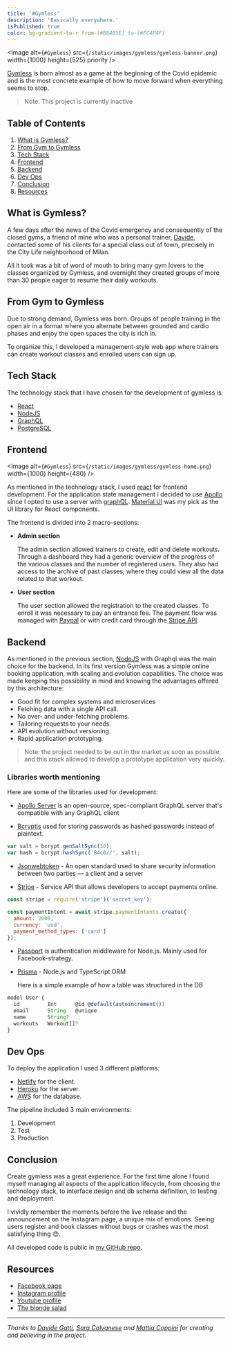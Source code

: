 ```yaml
---
title: '#Gymless'
description: 'Basically everywhere.'
isPublished: true
color: bg-gradient-to-r from-[#B8405E] to-[#FC4F4F]
---
```


<Image
  alt={`#Gymless`}
  src={`/static/images/gymless/gymless-banner.png`}
  width={1000}
  height={525}
  priority
/>

[Gymless](https://www.facebook.com/Gymlessitalia/) is born almost as a game at the beginning of the Covid epidemic and is the most concrete example of how to move forward when everything seems to stop.

> Note: This project is currently inactive

## Table of Contents

1.  [What is Gymless?](/projects/gymless#what-is-gymless)
2.  [From Gym to Gymless](/projects/gymless#from-gym-to-gymless)
3.  [Tech Stack](/projects/gymless#tech-stack)
4.  [Frontend](/projects/gymless#frontend)
5.  [Backend](/projects/gymless#backend)
6.  [Dev Ops](/projects/gymless#dev-ops)
7.  [Conclusion](/projects/gymless#conclusion)
8.  [Resources](/projects/gymless#resources)

## What is Gymless?

A few days after the news of the Covid emergency and consequently of the closed gyms, a friend of mine who was a personal trainer,
[Davide](https://www.instagram.com/davidegattitrainer/), contacted some of his clients for a special class out of town,
precisely in the City Life neighborhood of Milan.

All it took was a bit of word of mouth to bring many gym lovers to the classes
organized by Gymless, and overnight they created groups of more than 30 people eager to resume their daily workouts.

## From Gym to Gymless

Due to strong demand, Gymless was born. Groups of people training in the open air in a format where you alternate between grounded
and cardio phases and enjoy the open spaces the city is rich in.

To organize this, I developed a management-style web app where trainers can
create workout classes and enrolled users can sign up.

## Tech Stack

The technology stack that I have chosen for the development of gymless is:

- [React](https://it.reactjs.org/)
- [NodeJS](https://nodejs.org/it/)
- [GraphQL](https://graphql.org/)
- [PostgreSQL](https://www.postgresql.org/)

## Frontend

<Image
  alt={`#Gymless`}
  src={`/static/images/gymless/gymless-home.png`}
  width={1000}
  height={480}
/>

As mentioned in the technology stack, I used [react](https://it.reactjs.org/) for frontend development.
For the application state management I decided to use [Apollo](https://www.apollographql.com/)
since I opted to use a server with [graphQL](https://graphql.org/). [Material UI](https://mui.com/) was my pick as the UI
library for React components.

The frontend is divided into 2 macro-sections:

- **Admin section**

  The admin section allowed trainers to create, edit and delete workouts. Through a dashboard they had a generic overview
  of the progress of the various classes and the number of registered users. They also had access to the archive of past classes,
  where they could view all the data related to that workout.

- **User section**

  The user section allowed the registration to the created classes.
  To enroll it was necessary to pay an entrance fee. The payment flow was managed with [Paypal](https://www.paypal.com/)
  or with credit card through the [Stripe API](https://stripe.com/).

## Backend

As mentioned in the previous section, [NodeJS](https://nodejs.org/it/) with Graphql was the main choice for the backend. In its first version Gymless
was a simple online booking application, with scaling and evolution capabilities.
The choice was made keeping this possibility in mind and knowing the advantages offered by this architecture:

- Good fit for complex systems and microservices
- Fetching data with a single API call.
- No over- and under-fetching problems.
- Tailoring requests to your needs.
- API evolution without versioning.
- Rapid application prototyping.

> Note: the project needed to be out in the market as soon as possible, and this stack allowed to develop a prototype application very quickly.

### Libraries worth mentioning

Here are some of the libraries used for development:

- [Apollo Server](https://www.apollographql.com/docs/apollo-server/)
  is an open-source, spec-compliant GraphQL server that's compatible with any GraphQL client

- [Bcryptjs](https://www.npmjs.com/package/bcryptjs)
  used for storing passwords as hashed passwords instead of plaintext.

```jsx
var salt = bcrypt.genSaltSync(10);
var hash = bcrypt.hashSync('B4c0//', salt);
```

- [Jsonwebtoken](https://www.npmjs.com/package/jsonwebtoken) -
  An open standard used to share security information between two parties — a client and a server

- [Stripe](https://stripe.com/) -
  Service API that allows developers to accept payments online.

```js
const stripe = require('stripe')('secret_key');

const paymentIntent = await stripe.paymentIntents.create({
  amount: 2000,
  currency: 'usd',
  payment_method_types: ['card']
});
```

- [Passport](https://www.passportjs.org/) is authentication middleware for Node.js. Mainly used for Facebook-strategy.

- [Prisma](https://www.prisma.io/) - Node.js and TypeScript ORM

  Here is a simple example of how a table was structured in the DB

```js
model User {
  id         Int      @id @default(autoincrement())
  email      String   @unique
  name       String?
  workouts   Workout[]?
}
```

## Dev Ops

To deploy the application I used 3 different platforms:

- [Netlify](https://www.netlify.com/) for the client.
- [Heroku](https://www.heroku.com/) for the server.
- [AWS](https://aws.amazon.com/it/rds/postgresql/) for the database.

The pipeline included 3 main environments:

1. Development
2. Test
3. Production

## Conclusion

Create gymless was a great experience. For the first time alone I found myself managing all aspects of
the application lifecycle, from choosing the technology stack, to interface design and db schema definition,
to testing and deployment.

I vividly remember the moments before the live release and the announcement on the Instagram page, a unique mix of
emotions. Seeing users register and book classes without bugs or crashes was the most satisfying thing 😍.

All developed code is public in [my GitHub repo](https://github.com/Lukapetro/gymless-server).

## Resources

- [Facebook page](https://www.facebook.com/Gymlessitalia/)
- [Instagram profile](https://www.instagram.com/gymlessitalia/?hl=it)
- [Youtube profile](https://www.youtube.com/channel/UCAnrqpeEJBwHj8VVE8b_YwA)
- [The blonde salad](https://theblondesalad.com/lifestyle/gymless-liniziativa-nata-per-provare-che-a-milano-non-si-ferma-nulla-nemmeno-il-workout/)

---

_Thanks to [Davide Gatti](https://www.instagram.com/davidegattitrainer/),
[Sara Calvanese](https://www.instagram.com/sara.calvanese_videomaker/) and
[Mattia Coppini](https://www.instagram.com/mattiacoppini21/?) for creating and believing in the project._
